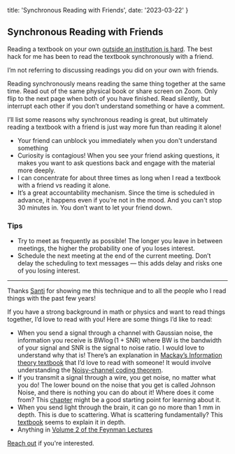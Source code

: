   title: 'Synchronous Reading with Friends',
  date: '2023-03-22'
}

## Synchronous Reading with Friends
Reading a textbook on your own [outside an institution is hard](/posts/learning-outside-institutions). The best hack for me has been to read the textbook synchronously with a friend.

I’m not referring to discussing readings you did on your own with friends.

Reading synchronously means reading the same thing together at the same time. Read out of the same physical book or share screen on Zoom. Only flip to the next page when both of you have finished. Read silently, but interrupt each other if you don’t understand something or have a comment.

I’ll list some reasons why synchronous reading is great, but ultimately reading a textbook with a friend is just way more fun than reading it alone!

- Your friend can unblock you immediately when you don't understand something
- Curiosity is contagious! When you see your friend asking questions, it makes you want to ask questions back and engage with the material more deeply.
- I can concentrate for about three times as long when I read a textbook with a friend vs reading it alone.
- It’s a great accountability mechanism. Since the time is scheduled in advance, it happens even if you’re not in the mood. And you can't stop 30 minutes in. You don’t want to let your friend down.

### Tips

- Try to meet as frequently as possible! The longer you leave in between meetings, the higher the probability one of you loses interest.
- Schedule the next meeting at the end of the current meeting. Don’t delay the scheduling to text messages — this adds delay and risks one of you losing interest.

---

Thanks [Santi](https://aranguri.com) for showing me this technique and to all the people who I read things with the past few years!

If you have a strong background in math or physics and want to read things together, I’d love to read with you! Here are some things I’d like to read:

- When you send a signal through a channel with Gaussian noise, the information you receive is $\text{BW} \log (1 + \text{SNR})$ where $\text{BW}$ is the bandwidth of your signal and $\text{SNR}$ is the signal to noise ratio. I would love to understand why that is! There’s an explanation in [Mackay’s Information theory textbook](https://www.inference.org.uk/itprnn/book.pdf) that I’d love to read with someone! It would involve understanding the [Noisy-channel coding theorem](https://en.wikipedia.org/wiki/Noisy-channel_coding_theorem).
- If you transmit a signal through a wire, you get noise, no matter what you do! The lower bound on the noise that you get is called Johnson Noise, and there is nothing you can do about it! Where does it come from? This [chapter](http://fab.cba.mit.edu/classes/862.19/notes/noise.pdf) might be a good starting point for learning about it.
- When you send light through the brain, it can go no more than 1 mm in depth. This is due to scattering. What is scattering fundamentally? This [textbook](https://www.cambridge.org/core/books/principles-of-scattering-and-transport-of-light/72B09D4FBD26689DC3D49BDB4436E7FA) seems to explain it in depth.
- Anything in [Volume 2 of the Feynman Lectures](https://www.feynmanlectures.caltech.edu/II_toc.html)

[Reach out](mailto:raphael.hotter@gmail.com) if you're interested.
